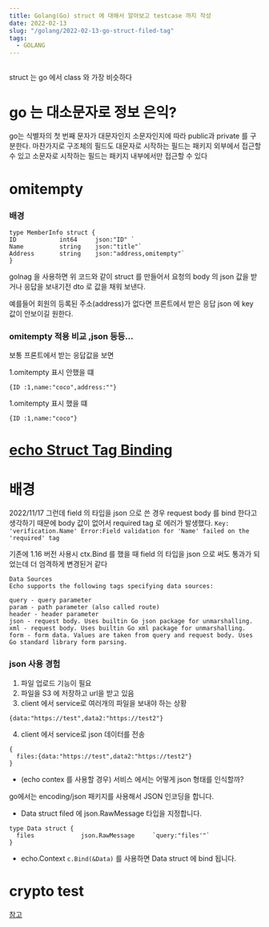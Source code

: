 ```yaml
---
title: Golang(Go) struct 에 대해서 알아보고 testcase 까지 작성
date: 2022-02-13
slug: "/golang/2022-02-13-go-struct-filed-tag"
tags:
  - GOLANG
---
```


##
struct 는 go 에서 class 와 가장 비슷하다



# go 는 대소문자로 정보 은익?
go는 식별자의 첫 번째 문자가 대문자인지 소문자인지에 따라 public과 private 를 구분한다.
마찬가지로 구조체의 필드도 대문자로 시작하는 필드는 패키지 외부에서 접근할 수 있고
소문자로 시작하는 필드는 패키지 내부에서만 접근할 수 있다



# omitempty

### 배경

```
type MemberInfo struct {
ID            int64     json:"ID" `
Name          string    json:"title"`
Address       string    json:"address,omitempty"`
}
```

golnag 을 사용하면 위 코드와 같이 struct 를 만들어서
요청의 body 의 json 값을 받거나
응답을 보내기전 dto 로 값을 채워 보낸다.

예를들어
회원의 등록된  주소(address)가 없다면
프론트에서 받은 응답 json 에 key 값이 안보이길 원한다.

### omitempty 적용 비교 ,json 등등...

보통 프론트에서 받는 응답값을 보면

1.omitempty 표시 안했을 떄
```
{ID :1,name:"coco",address:""}
```

1.omitempty 표시 했을 떄
```
{ID :1,name:"coco"}
```



# [echo Struct Tag Binding](https://echo.labstack.com/guide/binding/)

# 배경
2022/11/17
그런데 field 의 타입을 json 으로 쓴 경우 request body 를 bind 한다고 생각하기 때문에
body 값이 없어서 required tag 로 에러가 발생했다.
`Key: 'verification.Name' Error:Field validation for 'Name' failed on the 'required' tag`

기존에 1.16 버전 사용시 ctx.Bind 를 했을 때 field 의 타입을 json 으로 써도 통과가 되었는데 더 엄격하게 변경된거 같다

```
Data Sources
Echo supports the following tags specifying data sources:

query - query parameter
param - path parameter (also called route)
header - header parameter
json - request body. Uses builtin Go json package for unmarshalling.
xml - request body. Uses builtin Go xml package for unmarshalling.
form - form data. Values are taken from query and request body. Uses Go standard library form parsing.
```

###  json 사용 경험

1. 파일 업로드 기능이 필요
2. 파일을 S3 에 저장하고 url을 받고 있음
3. client 에서 service로 여러개의 파일을 보내야 하는 상황

```
{data:"https://test",data2:"https://test2"}
```

4. client 에서 service로 json 데이터를 전송
```
{
  files:{data:"https://test",data2:"https://test2"}
}
```
- (echo contex 를 사용할 경우) 서비스 에서는 어떻게 json 형태를 인식할까?

go에서는 encoding/json 패키지를 사용해서 JSON 인코딩을 합니다.


- Data struct filed 에 json.RawMessage 타입을 지정합니다.

```
type Data struct {
  files             json.RawMessage     `query:"files'"`
}
```

- echo.Context  `c.Bind(&Data)` 를 사용하면 Data struct 에 bind 됩니다.

# crypto test


[참고](https://wookiist.dev/127)